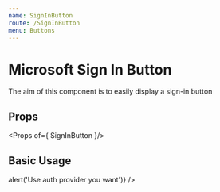 ```yaml
---
name: SignInButton
route: /SignInButton
menu: Buttons
---
```


# Microsoft Sign In Button

The aim of this component is to easily display a sign-in button

## Props

<Props of={ SignInButton }/>

## Basic Usage

<Playground>
    <SignInButton
              id={'microsoft'}
              label={'Sign In button'}
              logo={img}
              onClick={() => alert('Use auth provider you want')} />
</Playground>
